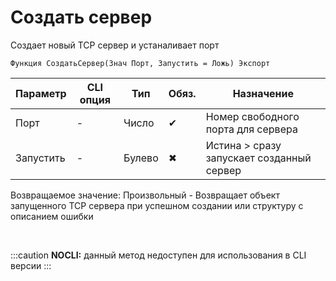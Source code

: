 ﻿---
sidebar_position: 1
---


# Создать сервер 
 Создает новый TCP сервер и устаналивает порт



`Функция СоздатьСервер(Знач Порт, Запустить = Ложь) Экспорт`

  | Параметр | CLI опция | Тип | Обяз. | Назначение |
  |-|-|-|-|-|
  | Порт | - | Число | &#x2714; | Номер свободного порта для сервера |
  | Запустить | - | Булево | &#x2716; | Истина > сразу запускает созданный сервер |

  
  Возвращаемое значение:   Произвольный -  Возвращает объект запущенного TCP сервера при успешном создании или структуру с описанием ошибки

<br/>


:::caution
**NOCLI:** данный метод недоступен для использования в CLI версии
:::
<br/>



```bsl title="Пример использования для 1С:Предприятие/OneScript"

```
    




